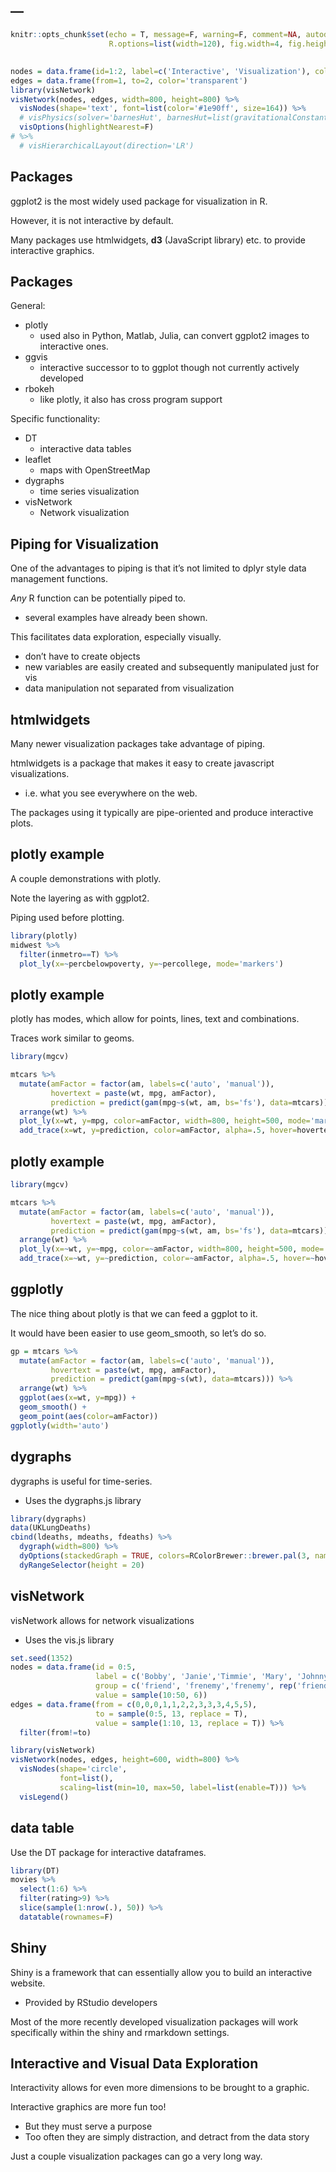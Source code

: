---
---

```r
knitr::opts_chunk$set(echo = T, message=F, warning=F, comment=NA, autodep=T, eval=TRUE, cache=FALSE,
                      R.options=list(width=120), fig.width=4, fig.height=3, fig.align = 'center')
```


## 

<div style="text-align:center;font-variant:small-caps; font-size:64pt; color:#1e90ff"></div>

```r
nodes = data.frame(id=1:2, label=c('Interactive', 'Visualization'), color='#1e90ff')
edges = data.frame(from=1, to=2, color='transparent')
library(visNetwork)
visNetwork(nodes, edges, width=800, height=800) %>% 
  visNodes(shape='text', font=list(color='#1e90ff', size=164)) %>% 
  # visPhysics(solver='barnesHut', barnesHut=list(gravitationalConstant = -50000, springConstant=.11, springLength=50)) %>% 
  visOptions(highlightNearest=F) 
# %>%
  # visHierarchicalLayout(direction='LR')
```


## Packages

<span class="pack">ggplot2</span> is the most widely used package for visualization in R.

However, it is not interactive by default.

Many packages use <span class="pack">htmlwidgets</span>, **d3** (JavaScript library) etc. to provide interactive graphics.


## Packages

General:

  - <span class="pack">plotly</span>
    - used also in Python, Matlab, Julia, can convert ggplot2 images to interactive ones.
  - <span class="pack">ggvis</span>
    - interactive successor to to ggplot though not currently actively developed
  - <span class="pack">rbokeh</span>
    - like plotly, it also has cross program support

Specific functionality:

  - <span class="pack">DT</span>
    - interactive data tables
  - <span class='pack'>leaflet</span>
      - maps with OpenStreetMap
  - <span class='pack'>dygraphs</span>
      - time series visualization
  - <span class='pack'>visNetwork</span>
      - Network visualization
  


## Piping for Visualization

One of the advantages to piping is that it's not limited to <span class="pack">dplyr</span> style data management functions.

<span class='emph'>*Any*</span> R function can be potentially piped to.

- several examples have already been shown.

This facilitates data exploration, especially visually.

- don't have to create objects
- new variables are easily created and subsequently manipulated just for vis
- data manipulation not separated from visualization


## htmlwidgets

Many newer visualization packages take advantage of piping.

<span class='pack'>htmlwidgets</span> is a package that makes it easy to create javascript visualizations.

- i.e. what you see everywhere on the web.

The packages using it typically are pipe-oriented and produce interactive plots.



## plotly example

A couple demonstrations with <span class="pack">plotly</span>.

Note the layering as with <span class="pack">ggplot2</span>.

Piping used before plotting.

```r
library(plotly)
midwest %>% 
  filter(inmetro==T) %>% 
  plot_ly(x=~percbelowpoverty, y=~percollege, mode='markers') 
```



## plotly example

<span class="pack">plotly</span> has <span class="emph">modes</span>, which allow for points, lines, text and combinations.

<span class="emph">Traces</span> work similar to geoms.

```r
library(mgcv)

mtcars %>% 
  mutate(amFactor = factor(am, labels=c('auto', 'manual')),
         hovertext = paste(wt, mpg, amFactor),
         prediction = predict(gam(mpg~s(wt, am, bs='fs'), data=mtcars))) %>% 
  arrange(wt) %>% 
  plot_ly(x=wt, y=mpg, color=amFactor, width=800, height=500, mode='markers') %>% 
  add_trace(x=wt, y=prediction, color=amFactor, alpha=.5, hover=hovertext, name='gam prediction')
```


## plotly example


```r
library(mgcv)

mtcars %>% 
  mutate(amFactor = factor(am, labels=c('auto', 'manual')),
         hovertext = paste(wt, mpg, amFactor),
         prediction = predict(gam(mpg~s(wt, am, bs='fs'), data=mtcars))) %>% 
  arrange(wt) %>% 
  plot_ly(x=~wt, y=~mpg, color=~amFactor, width=800, height=500, mode='markers') %>% 
  add_trace(x=~wt, y=~prediction, color=~amFactor, alpha=.5, hover=~hovertext, name='gam prediction')
```

## ggplotly

The nice thing about <span class="pack">plotly</span> is that we can feed a <span class="objclass">ggplot</span> to it.

It would have been easier to use <span class="func">geom_smooth</span>, so let's do so.


```r
gp = mtcars %>% 
  mutate(amFactor = factor(am, labels=c('auto', 'manual')),
         hovertext = paste(wt, mpg, amFactor),
         prediction = predict(gam(mpg~s(wt), data=mtcars))) %>% 
  arrange(wt) %>% 
  ggplot(aes(x=wt, y=mpg)) +
  geom_smooth() +
  geom_point(aes(color=amFactor))
ggplotly(width='auto')
```




## dygraphs

<span class="pack">dygraphs</span> is useful for time-series.

- Uses the <span class="pack">dygraphs.js</span> library

```r
library(dygraphs)
data(UKLungDeaths)
cbind(ldeaths, mdeaths, fdeaths) %>% 
  dygraph(width=800) %>% 
  dyOptions(stackedGraph = TRUE, colors=RColorBrewer::brewer.pal(3, name='Dark2')) %>%
  dyRangeSelector(height = 20)
```


## visNetwork

<span class="pack">visNetwork</span> allows for network visualizations

- Uses the <span class="pack">vis.js</span> library

```r
set.seed(1352)
nodes = data.frame(id = 0:5,
                   label = c('Bobby', 'Janie','Timmie', 'Mary', 'Johnny', 'Billy'),
                   group = c('friend', 'frenemy','frenemy', rep('friend', 3)),
                   value = sample(10:50, 6))
edges = data.frame(from = c(0,0,0,1,1,2,2,3,3,3,4,5,5),
                   to = sample(0:5, 13, replace = T),
                   value = sample(1:10, 13, replace = T)) %>% 
  filter(from!=to)
```

```r
library(visNetwork)
visNetwork(nodes, edges, height=600, width=800) %>% 
  visNodes(shape='circle', 
           font=list(), 
           scaling=list(min=10, max=50, label=list(enable=T))) %>% 
  visLegend()
```


## data table

Use the <span class="pack">DT</span> package for interactive dataframes.

```r
library(DT)
movies %>% 
  select(1:6) %>% 
  filter(rating>9) %>% 
  slice(sample(1:nrow(.), 50)) %>% 
  datatable(rownames=F)
```


## Shiny

<span class="emph">Shiny</span> is a framework that can essentially allow you to build an interactive website.

- Provided by RStudio developers

Most of the more recently developed visualization packages will work specifically within the shiny and rmarkdown settings.


## Interactive and Visual Data Exploration

Interactivity allows for even more dimensions to be brought to a graphic.

Interactive graphics are more fun too!

- But they must serve a purpose
- Too often they are simply distraction, and detract from the data story

Just a couple visualization packages can go a very long way.


